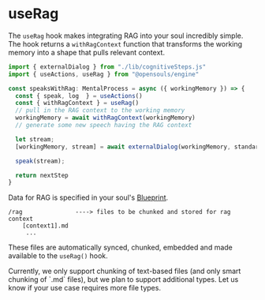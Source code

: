 # useRag

The `useRag` hook makes integrating RAG into your soul incredibly simple. The hook returns a `withRagContext` function that transforms the working memory into a shape that pulls relevant context.

```typescript filename="speaksWithRag.ts" {6,8}
import { externalDialog } from "./lib/cognitiveSteps.js"
import { useActions, useRag } from "@opensouls/engine"

const speaksWithRag: MentalProcess = async ({ workingMemory }) => {
  const { speak, log  } = useActions()
  const { withRagContext } = useRag()
  // pull in the RAG context to the working memory
  workingMemory = await withRagContext(workingMemory)
  // generate some new speech having the RAG context

  let stream;
  [workingMemory, stream] = await externalDialog(workingMemory, standardMessage, { stream: true, model: "gpt-4-0125-preview" })

  speak(stream);

  return nextStep
}
```

Data for RAG is specified in your soul's [Blueprint](/blueprints).
```
/rag               ----> files to be chunked and stored for rag context
    [context1].md
     ...
```

These files are automatically synced, chunked, embedded and made available to the `useRag()` hook.

 
<Callout type="warning" emoji="🚧">
Currently, we only support chunking of text-based files (and only smart chunking of `.md` files), but we plan to support additional types. Let us know if your use case requires more file types.
</Callout>